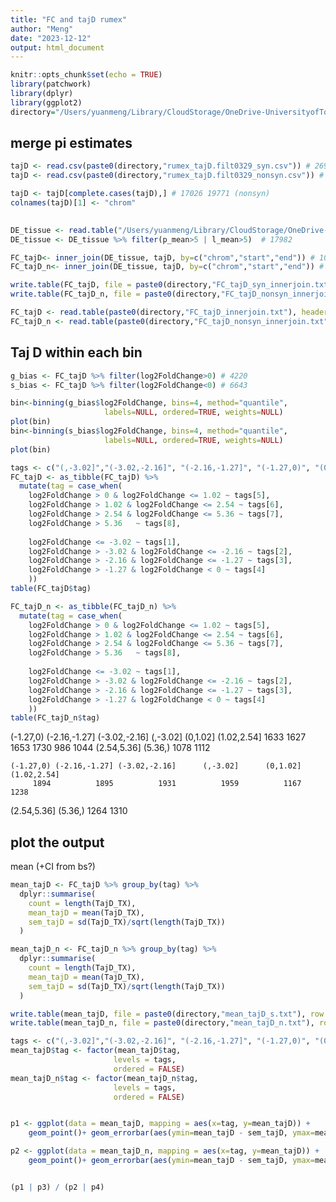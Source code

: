 ```yaml
---
title: "FC and tajD rumex"
author: "Meng"
date: "2023-12-12"
output: html_document
---
```


```r
knitr::opts_chunk$set(echo = TRUE)
library(patchwork)
library(dplyr)
library(ggplot2)
directory="/Users/yuanmeng/Library/CloudStorage/OneDrive-UniversityofToronto/Manuscripts/rumex_haploid_sel/pixy/"
```

## merge pi estimates
```r
tajD <- read.csv(paste0(directory,"rumex_tajD.filt0329_syn.csv")) # 26967
tajD <- read.csv(paste0(directory,"rumex_tajD.filt0329_nonsyn.csv")) # 26967

tajD <- tajD[complete.cases(tajD),] # 17026 19771 (nonsyn)
colnames(tajD)[1] <- "chrom"

    
DE_tissue <- read.table("/Users/yuanmeng/Library/CloudStorage/OneDrive-UniversityofToronto/Manuscripts/rumex_haploid_sel/deseq2/result_tissue_full.txt", header=T)
DE_tissue <- DE_tissue %>% filter(p_mean>5 | l_mean>5)  # 17982

FC_tajD<- inner_join(DE_tissue, tajD, by=c("chrom","start","end")) # 10863
FC_tajD_n<- inner_join(DE_tissue, tajD, by=c("chrom","start","end")) # 12658

write.table(FC_tajD, file = paste0(directory,"FC_tajD_syn_innerjoin.txt"), row.names = FALSE, quote = FALSE)
write.table(FC_tajD_n, file = paste0(directory,"FC_tajD_nonsyn_innerjoin.txt"), row.names = FALSE, quote = FALSE)

FC_tajD <- read.table(paste0(directory,"FC_tajD_innerjoin.txt"), header =T)
FC_tajD_n <- read.table(paste0(directory,"FC_tajD_nonsyn_innerjoin.txt"), header =T)
```

## Taj D within each bin

```r
g_bias <- FC_tajD %>% filter(log2FoldChange>0) # 4220
s_bias <- FC_tajD %>% filter(log2FoldChange<0) # 6643

bin<-binning(g_bias$log2FoldChange, bins=4, method="quantile",
                     labels=NULL, ordered=TRUE, weights=NULL)
plot(bin)
bin<-binning(s_bias$log2FoldChange, bins=4, method="quantile",
                     labels=NULL, ordered=TRUE, weights=NULL)
plot(bin)
```


```r
tags <- c("(,-3.02]","(-3.02,-2.16]", "(-2.16,-1.27]", "(-1.27,0)", "(0,1.02]", "(1.02,2.54]","(2.54,5.36]", "(5.36,)")
FC_tajD <- as_tibble(FC_tajD) %>% 
  mutate(tag = case_when(
    log2FoldChange > 0 & log2FoldChange <= 1.02 ~ tags[5],
    log2FoldChange > 1.02 & log2FoldChange <= 2.54 ~ tags[6],
    log2FoldChange > 2.54 & log2FoldChange <= 5.36 ~ tags[7],
    log2FoldChange > 5.36   ~ tags[8],
    
    log2FoldChange <= -3.02 ~ tags[1],
    log2FoldChange > -3.02 & log2FoldChange <= -2.16 ~ tags[2],
    log2FoldChange > -2.16 & log2FoldChange <= -1.27 ~ tags[3],
    log2FoldChange > -1.27 & log2FoldChange < 0 ~ tags[4]
    ))
table(FC_tajD$tag)

FC_tajD_n <- as_tibble(FC_tajD_n) %>% 
  mutate(tag = case_when(
    log2FoldChange > 0 & log2FoldChange <= 1.02 ~ tags[5],
    log2FoldChange > 1.02 & log2FoldChange <= 2.54 ~ tags[6],
    log2FoldChange > 2.54 & log2FoldChange <= 5.36 ~ tags[7],
    log2FoldChange > 5.36   ~ tags[8],
    
    log2FoldChange <= -3.02 ~ tags[1],
    log2FoldChange > -3.02 & log2FoldChange <= -2.16 ~ tags[2],
    log2FoldChange > -2.16 & log2FoldChange <= -1.27 ~ tags[3],
    log2FoldChange > -1.27 & log2FoldChange < 0 ~ tags[4]
    ))
table(FC_tajD_n$tag)
```
(-1.27,0) (-2.16,-1.27] (-3.02,-2.16]      (,-3.02]      (0,1.02]   (1.02,2.54] 
         1633          1627          1653          1730           986          1044 
  (2.54,5.36]       (5.36,) 
         1078          1112 

    (-1.27,0) (-2.16,-1.27] (-3.02,-2.16]      (,-3.02]      (0,1.02]   (1.02,2.54] 
         1894          1895          1931          1959          1167          1238 
  (2.54,5.36]       (5.36,) 
         1264          1310 
         

## plot the output
mean (+CI from bs?)
```r
mean_tajD <- FC_tajD %>% group_by(tag) %>%
  dplyr::summarise(
    count = length(TajD_TX),
    mean_tajD = mean(TajD_TX),
    sem_tajD = sd(TajD_TX)/sqrt(length(TajD_TX))
  )

mean_tajD_n <- FC_tajD_n %>% group_by(tag) %>%
  dplyr::summarise(
    count = length(TajD_TX),
    mean_tajD = mean(TajD_TX),
    sem_tajD = sd(TajD_TX)/sqrt(length(TajD_TX))
  )

write.table(mean_tajD, file = paste0(directory,"mean_tajD_s.txt"), row.names = FALSE, quote = FALSE)
write.table(mean_tajD_n, file = paste0(directory,"mean_tajD_n.txt"), row.names = FALSE, quote = FALSE)
```



```r
tags <- c("(,-3.02]","(-3.02,-2.16]", "(-2.16,-1.27]", "(-1.27,0)", "(0,1.02]", "(1.02,2.54]","(2.54,5.36]", "(5.36,)")
mean_tajD$tag <- factor(mean_tajD$tag,
                       levels = tags,
                       ordered = FALSE)
mean_tajD_n$tag <- factor(mean_tajD_n$tag,
                       levels = tags,
                       ordered = FALSE)


p1 <- ggplot(data = mean_tajD, mapping = aes(x=tag, y=mean_tajD)) + 
    geom_point()+ geom_errorbar(aes(ymin=mean_tajD - sem_tajD, ymax=mean_tajD + sem_tajD), width=.2, position=position_dodge(.9))+ ggtitle("a") +labs(x ="log2FoldChange",y = expression(D[s]))+ theme_classic()+ theme(text = element_text(size = 10), axis.title.x=element_blank(), axis.text.x=element_blank(), axis.ticks.x=element_blank())

p2 <- ggplot(data = mean_tajD_n, mapping = aes(x=tag, y=mean_tajD)) + 
    geom_point()+ geom_errorbar(aes(ymin=mean_tajD - sem_tajD, ymax=mean_tajD + sem_tajD), width=.2, position=position_dodge(.9))+ ggtitle("b") +labs(x ="log2FoldChange",y = expression(D[n]))+ theme_classic() + theme(text = element_text(size = 10), axis.title.x=element_blank(), axis.text.x=element_blank(), axis.ticks.x=element_blank())


(p1 | p3) / (p2 | p4) 
```


